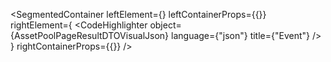 
<SegmentedContainer
  leftElement={<AssetPoolPageResultDTODesc />}
  leftContainerProps={{}}
  rightElement={
    <CodeHighlighter
      object={AssetPoolPageResultDTOVisualJson}
      language={"json"}
      title={"Event"}
    />
  }
  rightContainerProps={{}}
/>
